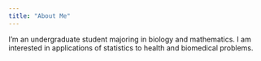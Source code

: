 ```yaml
---
title: "About Me"
---
```


I'm an undergraduate student majoring in biology and mathematics. I am interested in applications of statistics to health and biomedical problems.  